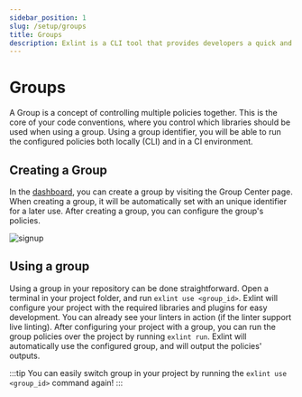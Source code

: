 ```yaml
---
sidebar_position: 1
slug: /setup/groups
title: Groups
description: Exlint is a CLI tool that provides developers a quick and efficient application of multiple coding rule policies in multiple projects
---
```



# Groups

A Group is a concept of controlling multiple policies together.
This is the core of your code conventions, where you control which libraries should be used when using a group.
Using a group identifier, you will be able to run the configured policies both locally (CLI) and in a CI environment.

## Creating a Group

In the [dashboard](https://app.exlint.io), you can create a group by visiting the Group Center page.
When creating a group, it will be automatically set with an unique identifier for a later use.
After creating a group, you can configure the group's policies.

<div className={styles.imageContainer}>
	<img src="/images/create-group.png" alt="signup" className={styles.image} style={{ maxWidth: '800px' }} />
</div>

## Using a group

Using a group in your repository can be done straightforward.
Open a terminal in your project folder, and run `exlint use <group_id>`.
Exlint will configure your project with the required libraries and plugins for easy development.
You can already see your linters in action (if the linter support live linting). After configuring your project with a group,
you can run the group policies over the project by running `exlint run`.
Exlint will automatically use the configured group, and will output the policies' outputs.

:::tip
You can easily switch group in your project by running the `exlint use <group_id>` command again!
:::
